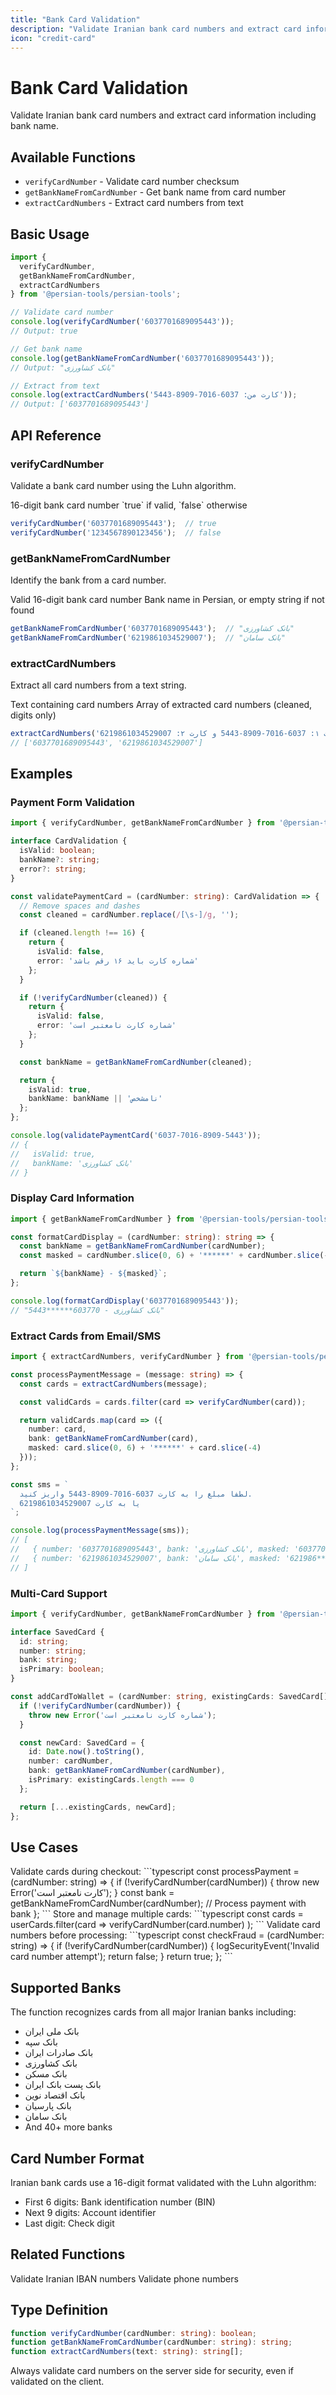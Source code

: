 ```yaml
---
title: "Bank Card Validation"
description: "Validate Iranian bank card numbers and extract card information"
icon: "credit-card"
---
```


# Bank Card Validation

Validate Iranian bank card numbers and extract card information including bank name.

## Available Functions

- `verifyCardNumber` - Validate card number checksum
- `getBankNameFromCardNumber` - Get bank name from card number
- `extractCardNumbers` - Extract card numbers from text

## Basic Usage

```typescript
import {
  verifyCardNumber,
  getBankNameFromCardNumber,
  extractCardNumbers
} from '@persian-tools/persian-tools';

// Validate card number
console.log(verifyCardNumber('6037701689095443'));
// Output: true

// Get bank name
console.log(getBankNameFromCardNumber('6037701689095443'));
// Output: "بانک کشاورزی"

// Extract from text
console.log(extractCardNumbers('کارت من: 6037-7016-8909-5443'));
// Output: ['6037701689095443']
```

## API Reference

### verifyCardNumber

Validate a bank card number using the Luhn algorithm.

<ParamField path="cardNumber" type="string" required>
  16-digit bank card number
</ParamField>

<ResponseField name="result" type="boolean">
  `true` if valid, `false` otherwise
</ResponseField>

```typescript
verifyCardNumber('6037701689095443');  // true
verifyCardNumber('1234567890123456');  // false
```

### getBankNameFromCardNumber

Identify the bank from a card number.

<ParamField path="cardNumber" type="string" required>
  Valid 16-digit bank card number
</ParamField>

<ResponseField name="result" type="string">
  Bank name in Persian, or empty string if not found
</ResponseField>

```typescript
getBankNameFromCardNumber('6037701689095443');  // "بانک کشاورزی"
getBankNameFromCardNumber('6219861034529007');  // "بانک سامان"
```

### extractCardNumbers

Extract all card numbers from a text string.

<ParamField path="text" type="string" required>
  Text containing card numbers
</ParamField>

<ResponseField name="result" type="string[]">
  Array of extracted card numbers (cleaned, digits only)
</ResponseField>

```typescript
extractCardNumbers('کارت ۱: 6037-7016-8909-5443 و کارت ۲: 6219861034529007');
// ['6037701689095443', '6219861034529007']
```

## Examples

### Payment Form Validation

```typescript
import { verifyCardNumber, getBankNameFromCardNumber } from '@persian-tools/persian-tools';

interface CardValidation {
  isValid: boolean;
  bankName?: string;
  error?: string;
}

const validatePaymentCard = (cardNumber: string): CardValidation => {
  // Remove spaces and dashes
  const cleaned = cardNumber.replace(/[\s-]/g, '');

  if (cleaned.length !== 16) {
    return {
      isValid: false,
      error: 'شماره کارت باید ۱۶ رقم باشد'
    };
  }

  if (!verifyCardNumber(cleaned)) {
    return {
      isValid: false,
      error: 'شماره کارت نامعتبر است'
    };
  }

  const bankName = getBankNameFromCardNumber(cleaned);

  return {
    isValid: true,
    bankName: bankName || 'نامشخص'
  };
};

console.log(validatePaymentCard('6037-7016-8909-5443'));
// {
//   isValid: true,
//   bankName: 'بانک کشاورزی'
// }
```

### Display Card Information

```typescript
import { getBankNameFromCardNumber } from '@persian-tools/persian-tools';

const formatCardDisplay = (cardNumber: string): string => {
  const bankName = getBankNameFromCardNumber(cardNumber);
  const masked = cardNumber.slice(0, 6) + '******' + cardNumber.slice(-4);

  return `${bankName} - ${masked}`;
};

console.log(formatCardDisplay('6037701689095443'));
// "بانک کشاورزی - 603770******5443"
```

### Extract Cards from Email/SMS

```typescript
import { extractCardNumbers, verifyCardNumber } from '@persian-tools/persian-tools';

const processPaymentMessage = (message: string) => {
  const cards = extractCardNumbers(message);

  const validCards = cards.filter(card => verifyCardNumber(card));

  return validCards.map(card => ({
    number: card,
    bank: getBankNameFromCardNumber(card),
    masked: card.slice(0, 6) + '******' + card.slice(-4)
  }));
};

const sms = `
  لطفا مبلغ را به کارت 6037-7016-8909-5443 واریز کنید.
  یا به کارت 6219861034529007
`;

console.log(processPaymentMessage(sms));
// [
//   { number: '6037701689095443', bank: 'بانک کشاورزی', masked: '603770******5443' },
//   { number: '6219861034529007', bank: 'بانک سامان', masked: '621986******9007' }
// ]
```

### Multi-Card Support

```typescript
import { verifyCardNumber, getBankNameFromCardNumber } from '@persian-tools/persian-tools';

interface SavedCard {
  id: string;
  number: string;
  bank: string;
  isPrimary: boolean;
}

const addCardToWallet = (cardNumber: string, existingCards: SavedCard[]): SavedCard[] => {
  if (!verifyCardNumber(cardNumber)) {
    throw new Error('شماره کارت نامعتبر است');
  }

  const newCard: SavedCard = {
    id: Date.now().toString(),
    number: cardNumber,
    bank: getBankNameFromCardNumber(cardNumber),
    isPrimary: existingCards.length === 0
  };

  return [...existingCards, newCard];
};
```

## Use Cases

<AccordionGroup>
  <Accordion title="E-commerce Checkout" icon="shopping-cart">
    Validate cards during checkout:
    ```typescript
    const processPayment = (cardNumber: string) => {
      if (!verifyCardNumber(cardNumber)) {
        throw new Error('کارت نامعتبر است');
      }
      const bank = getBankNameFromCardNumber(cardNumber);
      // Process payment with bank
    };
    ```
  </Accordion>

  <Accordion title="Digital Wallet" icon="wallet">
    Store and manage multiple cards:
    ```typescript
    const cards = userCards.filter(card =>
      verifyCardNumber(card.number)
    );
    ```
  </Accordion>

  <Accordion title="Fraud Detection" icon="shield-halved">
    Validate card numbers before processing:
    ```typescript
    const checkFraud = (cardNumber: string) => {
      if (!verifyCardNumber(cardNumber)) {
        logSecurityEvent('Invalid card number attempt');
        return false;
      }
      return true;
    };
    ```
  </Accordion>
</AccordionGroup>

## Supported Banks

The function recognizes cards from all major Iranian banks including:

- بانک ملی ایران
- بانک سپه
- بانک صادرات ایران
- بانک کشاورزی
- بانک مسکن
- بانک پست بانک ایران
- بانک اقتصاد نوین
- بانک پارسیان
- بانک سامان
- And 40+ more banks

## Card Number Format

Iranian bank cards use a 16-digit format validated with the Luhn algorithm:
- First 6 digits: Bank identification number (BIN)
- Next 9 digits: Account identifier
- Last digit: Check digit

## Related Functions

<CardGroup cols={2}>
  <Card title="SHEBA/IBAN Validation" icon="building-columns" href="/utilities/banking/sheba">
    Validate Iranian IBAN numbers
  </Card>
  <Card title="Phone Number Validation" icon="phone" href="/utilities/validation/phone-number">
    Validate phone numbers
  </Card>
</CardGroup>

## Type Definition

```typescript
function verifyCardNumber(cardNumber: string): boolean;
function getBankNameFromCardNumber(cardNumber: string): string;
function extractCardNumbers(text: string): string[];
```

<Tip>
  Always validate card numbers on the server side for security, even if validated on the client.
</Tip>


